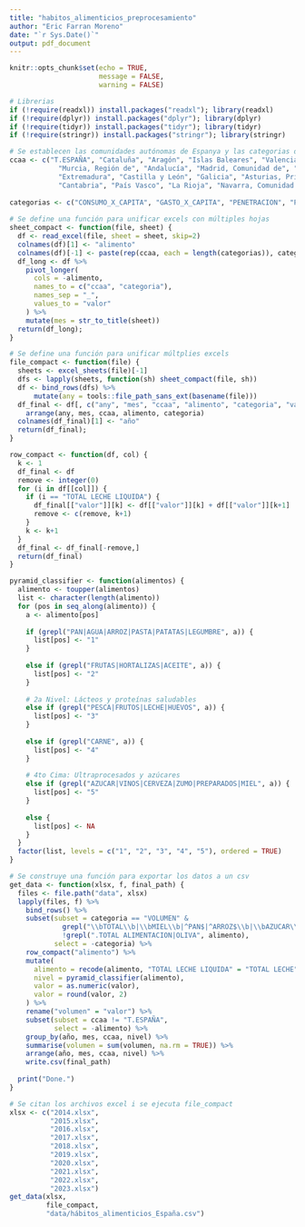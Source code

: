 ---
title: "habitos_alimenticios_preprocesamiento"
author: "Eric Farran Moreno"
date: "`r Sys.Date()`"
output: pdf_document
---

```{r setup, include=FALSE}
knitr::opts_chunk$set(echo = TRUE,
                      message = FALSE,
                      warning = FALSE)
```

```{r}
# Librerias
if (!require(readxl)) install.packages("readxl"); library(readxl)
if (!require(dplyr)) install.packages("dplyr"); library(dplyr)
if (!require(tidyr)) install.packages("tidyr"); library(tidyr)
if (!require(stringr)) install.packages("stringr"); library(stringr)
```

```{r}
# Se establecen las comunidades autónomas de Espanya y las categorias de los datos
ccaa <- c("T.ESPAÑA", "Cataluña", "Aragón", "Islas Baleares", "Valenciana, Comunidad", 
            "Murcia, Región de", "Andalucía", "Madrid, Comunidad de", "Castilla-La Mancha", 
            "Extremadura", "Castilla y León", "Galicia", "Asturias, Principado de", 
            "Cantabria", "País Vasco", "La Rioja", "Navarra, Comunidad Foral de", "Canarias")
  
categorias <- c("CONSUMO_X_CAPITA", "GASTO_X_CAPITA", "PENETRACION", "PRECIO_MEDIO", "VALOR", "VOLUMEN")
  
# Se define una función para unificar excels con múltiples hojas
sheet_compact <- function(file, sheet) {
  df <- read_excel(file, sheet = sheet, skip=2)
  colnames(df)[1] <- "alimento"
  colnames(df)[-1] <- paste(rep(ccaa, each = length(categorias)), categorias, sep = "_")
  df_long <- df %>%
    pivot_longer(
      cols = -alimento,
      names_to = c("ccaa", "categoria"),
      names_sep = "_",
      values_to = "valor"
    ) %>%
    mutate(mes = str_to_title(sheet))
  return(df_long);
}

# Se define una función para unificar múltplies excels
file_compact <- function(file) {
  sheets <- excel_sheets(file)[-1]
  dfs <- lapply(sheets, function(sh) sheet_compact(file, sh))
  df <- bind_rows(dfs) %>%
      mutate(any = tools::file_path_sans_ext(basename(file)))
  df_final <- df[, c("any", "mes", "ccaa", "alimento", "categoria", "valor")] %>%
    arrange(any, mes, ccaa, alimento, categoria)
  colnames(df_final)[1] <- "año"
  return(df_final);
}

row_compact <- function(df, col) {
  k <- 1
  df_final <- df
  remove <- integer(0)
  for (i in df[[col]]) {
    if (i == "TOTAL LECHE LIQUIDA") {
      df_final[["valor"]][k] <- df[["valor"]][k] + df[["valor"]][k+1]
      remove <- c(remove, k+1)
    }
    k <- k+1
  }
  df_final <- df_final[-remove,]
  return(df_final)
}

pyramid_classifier <- function(alimentos) {
  alimento <- toupper(alimentos)
  list <- character(length(alimento))
  for (pos in seq_along(alimento)) {
    a <- alimento[pos]
    
    if (grepl("PAN|AGUA|ARROZ|PASTA|PATATAS|LEGUMBRE", a)) {
      list[pos] <- "1"
    }
    
    else if (grepl("FRUTAS|HORTALIZAS|ACEITE", a)) {
      list[pos] <- "2"
    }
    
    # 2a Nivel: Lácteos y proteínas saludables
    else if (grepl("PESCA|FRUTOS|LECHE|HUEVOS", a)) {
      list[pos] <- "3"
    }
    
    else if (grepl("CARNE", a)) {
      list[pos] <- "4"
    }
    
    # 4to Cima: Ultraprocesados y azúcares
    else if (grepl("AZUCAR|VINOS|CERVEZA|ZUMO|PREPARADOS|MIEL", a)) {
      list[pos] <- "5"
    }
    
    else {
      list[pos] <- NA
    }
  }
  factor(list, levels = c("1", "2", "3", "4", "5"), ordered = TRUE)
}

# Se construye una función para exportar los datos a un csv
get_data <- function(xlsx, f, final_path) {
  files <- file.path("data", xlsx)
  lapply(files, f) %>%
    bind_rows() %>%
    subset(subset = categoria == "VOLUMEN" &
             grepl("\\bTOTAL\\b|\\bMIEL\\b|^PAN$|^ARROZ$\\b|\\bAZUCAR\\b|^LEGUMBRES$|\\bCERVEZAS\\b|\\bT\\.HORTALIZAS\\b|\\bT\\.FRUTAS FRESCAS\\b|^FRUTOS SECOS$|\\bPLATOS PREPARADOS\\b|\\bAGUA DE BEBIDA ENVAS\\.\\b", alimento) &
             !grepl(".TOTAL ALIMENTACION|OLIVA", alimento),
           select = -categoria) %>%
    row_compact("alimento") %>%
    mutate(
      alimento = recode(alimento, "TOTAL LECHE LIQUIDA" = "TOTAL LECHE"),
      nivel = pyramid_classifier(alimento),
      valor = as.numeric(valor),
      valor = round(valor, 2)
    ) %>%
    rename("volumen" = "valor") %>%
    subset(subset = ccaa != "T.ESPAÑA",
           select = -alimento) %>%
    group_by(año, mes, ccaa, nivel) %>%
    summarise(volumen = sum(volumen, na.rm = TRUE)) %>%
    arrange(año, mes, ccaa, nivel) %>%
    write.csv(final_path)
    
  print("Done.")
}
```

```{r echo=FALSE, message=FALSE}
# Se citan los archivos excel i se ejecuta file_compact
xlsx <- c("2014.xlsx",
          "2015.xlsx",
          "2016.xlsx",
          "2017.xlsx",
          "2018.xlsx",
          "2019.xlsx",
          "2020.xlsx",
          "2021.xlsx",
          "2022.xlsx",
          "2023.xlsx")
get_data(xlsx,
         file_compact,
         "data/hábitos_alimenticios_España.csv")
```
